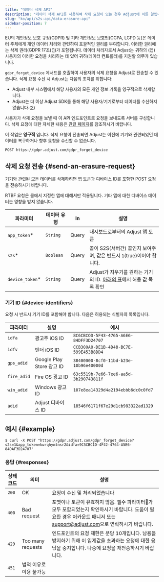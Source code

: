 ```yaml
---
title: "데이터 삭제 API"
description: "데이터 삭제 API를 사용하여 삭제 요청이 있는 경우 Adjust에 이를 알립니다."
slug: "ko/api/s2s-api/data-erasure-api"
sidebar-position: 7
---
```


EU의 개인정보 보호 규정\(GDPR\) 및 기타 개인정보 보호법\(CCPA, LGPD 등\)은 데이터 주체에게 개인 데이터 처리와 관련하여 포괄적인 권리를 부여합니다. 이러한 권리에는 삭제 권리\(GDPR 17조\)\([1](https://gdpr.eu/article-17-right-to-be-forgotten/)\)가 포함됩니다. 데이터 처리자로서 Adjust는 귀하의 \(앱\) 사용자의 이러한 요청을 처리하는 데 있어 귀하\(데이터 컨트롤러\)를 지원할 의무가 있습니다.

`gdpr_forget_device` 메서드를 호출하여 사용자의 삭제 요청을 Adjust로 전송할 수 있습니다. 삭제 요청 수신 시 Adjust는 다음의 조치를 취합니다:

-  Adjust 내부 시스템에서 해당 사용자의 모든 개인 정보 기록을 영구적으로 삭제합니다.
-  Adjust는 더 이상 Adjust SDK를 통해 해당 사용자/기기로부터 데이터를 수신하지 않습니다.\([2](https://help.adjust.com/ko/article/gdpr#ref-2)\)

사용자가 삭제 요청을 보낼 때 이 API 엔드포인트로 요청을 보내도록 서버를 구성합니다. 삭제 요청에 대한 자세한 내용은 [관련 페이지](https://help.adjust.com/ko/article/gdpr)를 참조하시기 바랍니다.

<Callout type="important">

이 작업은 **영구적** 입니다. 삭제 요청이 전송되면 Adjust는 이전에 기기와 관련되었던 데이터를 복구하거나 향후 요청을 수신할 수 없습니다.

</Callout>
<CodeBlock title="엔드포인트" highlight="/gdpr_forget_device">

```http
POST https://gdpr.adjust.com/gdpr_forget_device
```

</CodeBlock>

## 삭제 요청 전송 {#send-an-erasure-request}

기기와 관련된 모든 데이터를 삭제하려면 앱 토큰과 디바이스 ID를 포함한 POST 요청을 전송하시기 바랍니다.

<Callout type="note">

RTBF 요청은 콜에서 지정한 앱에 대해서만 적용됩니다. 기타 앱에 대한 디바이스 데이터는 영향을 받지 않습니다.

</Callout>

| 파라미터         | 데이터 유형 | In    | 설명                                                                               |
| ---------------- | ----------- | ----- | ---------------------------------------------------------------------------------- |
| `app_token`\*    | `String`    | Query | 대시보드로부터의 Adjust 앱 토큰                                                    |
| `s2s`\*          | `Boolean`   | Query | 콜이 S2S\(서버간\) 콜인지 보여주며, 값은 반드시 `1`\(true\)이어야 합니다.          |
| `device_token`\* | `String`    | Query | Adjust가 지우기를 원하는 기기의 ID. [아래의 표](#device-ids)에서 허용 값 목록 확인 |

### 기기 ID {#device-identifiers}

요청 시 반드시 기기 ID를 포함해야 합니다. 다음은 허용되는 식별자의 목록입니다.

| 파라미터    | 설명                      | 예시                                   |
| ----------- | ------------------------- | -------------------------------------- |
| `idfa`      | 광고주 iOS ID             | `8C6CBCOD-5F43-4765-A6E6-84DFF3D24707` |
| `idfv`      | 벤더 iOS ID               | `CCB300A0-DE1B-4D48-BC7E-599E453B8DD4` |
| `gps_adid`  | Google Play Store 광고 ID | `38400000-8cf0-11bd-b23e-10b96e40000d` |
| `fire_adid` | Fire OS 광고 ID           | `63c5519b-7e66-7ee6-aa5d-3b290743811f` |
| `win_adid`  | Windows 광고 ID           | `107e8ea14329d4a2194ebbb6dc0c0fd7`     |
| `adid`      | Adjust 디바이스 ID        | `18546f6171f67e29d1cb983322ad1329`     |

## 예시 {#example}

<CodeBlock title="cURL" highlight="app_token=kwrqhymtnsr2&idfa=9C5CBC1D-4F42-4764-A5E6-84DAF3D24707">

```console
$ curl -X POST "https://gdpr.adjust.com/gdpr_forget_device?s2s=1&app_token=kwrqhymtnsr2&idfa=9C5CBC1D-4F42-4764-A5E6-84DAF3D24707"
```

</CodeBlock>

### 응답 {#responses}

| 상태 코드 | 의미                    | 설명                                                                                                                                                                                                   |
| --------- | ----------------------- | ------------------------------------------------------------------------------------------------------------------------------------------------------------------------------------------------------ |
| `200`     | OK                      | 요청이 수신 및 처리되었습니다                                                                                                                                                                          |
| `400`     | Bad request             | 포맷이나 토큰이 유효하지 않음. 필수 파라미터가 모두 포함되었는지 확인하시기 바랍니다. 도움이 필요한 경우 어카운트 매니저 또는 [support@adjust.com](mailto:support@adjust.com)으로 연락하시기 바랍니다. |
| `429`     | Too many requests       | 엔드포인트의 요청 제한은 분당 10개입니다. 남용을 방지하기 위해 이 임계값을 초과하는 요청에 대한 응답을 중지합니다. 나중에 요청을 재전송하시기 바랍니다.                                                |
| `451`     | 법적 이유로 이용 불가능 |                                                                                                                                                                                                        |
